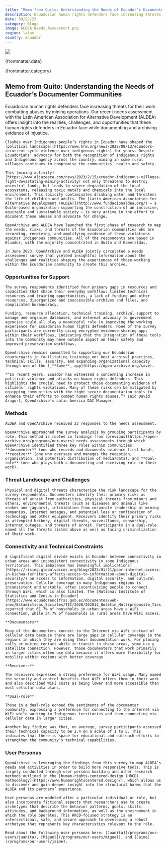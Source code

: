 ```yaml
---
title: "Memo from Quito: Understanding the Needs of Ecuador’s Documenter Communities"
description: Ecuadorian human rights defenders face increasing threats for their work combatting abuses by mining operations. Our recent needs assessment with the Latin American Association for Alternative Development (ALDEA) offers insight into the realities, challenges, and opportunities that these human rights defenders in Ecuador face while documenting and archiving evidence of injustice.
date: 08/22/23
category: Blogs
image: ALDEA_Needs_Assessment.png
region: latam
country: ecuador
---
```



<ArticleHeaderSection>

![](ALDEA_Needs_Assessment.png)

{frontmatter.date}

{frontmatter.category}

## Memo from Quito: Understanding the Needs of Ecuador’s Documenter Communities

Ecuadorian human rights defenders face increasing threats for their work combatting abuses by mining operations. Our recent needs assessment with the Latin American Association for Alternative Development (ALDEA) offers insight into the realities, challenges, and opportunities that these human rights defenders in Ecuador face while documenting and archiving evidence of injustice.

</ArticleHeaderSection>
<ContentSection>

    Clashes over Indigenous people’s rights in Ecuador have shaped the [political landscape](https://www.hrw.org/news/2022/08/13/ecuadors-recurrent-cycle-violence-over-indigenous-rights) for years. Despite Ecuadorians’ advocacy for both the recognition of Indigenous rights and Indigenous agency across the country, mining in some rural villages continues to compromise the communities’ health and safety. 

    This [mining activity](https://www.aljazeera.com/news/2023/2/15/ecuador-indigenous-villages-fight-devastating-mining-activity) not only threatens to destroy ancestral lands, but leads to severe degradation of the local ecosystems, releasing toxic metals and chemicals into the local environment. This toxicity contaminates drinking water and threatens the life of children and adults. The [Latin American Association for Alternative Development (ALDEA)](http://www.fundacionaldea.org/) – a Quito-based organization supporting the construction of an inclusive, equitable and sustainable society – is very active in the effort to document these abuses and advocate for change.  

    OpenArchive and ALDEA have launched the first phase of research to map the needs, risks, and threats of the Ecuadorian communities who are recording, receiving, and amplifying evidence of these violations against Indigenous communities. All of the respondents are based in Ecuador, with the majority concentrated in Quito and Esmeraldas.  
    
    In June 2023, OpenArchive and ALDEA jointly circulated a needs assessment survey that yielded insightful information about the challenges and realities shaping the experiences of those working within the Ecuadorian community to create this archive.

### Opportunities for Support

    The survey respondents identified four primary gaps in resources and capacities that shape their everyday workflow: limited technical resources and training opportunities, a lack of funding and other resources, disorganized and inaccessible archives and files, and complicated bureaucracy. 

    Funding, resource allocation, technical training, archival support to manage and organize databases, and external advocacy to government agencies could all play a meaningful role in improving the working experience for Ecuadorian human rights defenders. None of the survey participants are currently using encrypted evidence-sharing apps within their workflows, indicating that the integration of these tools into the community may have notable impact on their safety and improved preservation workflows. 
    
    OpenArchive remains committed to supporting our Ecuadorian counterparts in facilitating trainings on: best archival practices, technical skills, security, and expanding organizational capacity through use of the [_**Save**_ app](https://open-archive.org/save). 

    *“In recent years, Ecuador has witnessed a concerning increase in political violence and attacks on human rights defenders. This highlights the crucial need to protect those documenting evidence of citizens' rights violations. Many of these risks can be mitigated by equipping communities with the right secure documentation tools to enhance their efforts to combat human rights abuses.”* said David Aragort, OpenArchive’s Latin America DAC Manager.

### Methods

    ALDEA and OpenArchive received 23 responses to the needs assessment. 

    OpenArchive approached the survey analysis by grouping participants by role. This method is rooted in findings from [previous](https://open-archive.org/programs/our-users) needs assessments through which OpenArchive identified three key roles within communities: **documenter** (one who records and documents evidence first-hand), **receiver** (one who oversees and manages the reception, organization, and potential distribution of media/data), and **dual-role** (one who plays both a documenting and receiving role in their work). 

### Threat Landscape and Challenges

    Physical and digital threats characterize the risk landscape for the survey respondents. Documenters identify their primary risks as threats of arrest from authorities, physical threats from miners and others, environmental threats (such as diseases and animals like snakes and jaguars), intimidation from corporate leadership at mining companies, Internet outages, and potential loss or confiscation of technology and other equipment. Receivers identify their primary risks as attempted bribery, digital threats, surveillance, censorship, Internet outages, and threats of arrest. Participants in a dual-role named all the threats listed above as well as facing criminalization of their work. 

### Connectivity and Technical Constraints

    A significant digital divide exists in Ecuador between connectivity in urban areas and inconsistent connectivity in some Indigenous territories. This imbalance has [meaningful implications](https://rising.globalvoices.org/blog/2023/01/21/poor-internet-access-in-kichwa-territory-affects-access-to-information-about-digital-security/) on access to information, digital security, and cultural preservation. Cellular coverage in many Indigenous regions is inconsistent and unstable, often incentivizing people to connect through WiFi, which is also limited. The [National Institute of Statistics and Census in Ecuador](https://www.ecuadorencifras.gob.ec/documentos/web-inec/Estadisticas_Sociales/TIC/2020/202012_Boletin_Multiproposito_Tics.pdf) reported that 61.7% of households in urban areas have a WiFi connection, while 34.7% of households in rural areas have WiFi access. 

    **Documenters**

    Many of the documenters connect to the Internet via WiFi instead of cellular data because there are large gaps in cellular coverage in the regions in which they are doing their documentation work. For placing calls or making contact while in transit in these areas, some use a satellite connection. However, those documenters that work primarily in larger cities often use data because it offers more flexibility for mobility within regions with better coverage.  

    **Receivers**

    The receivers expressed a strong preference for WiFi usage. Many named the security and control benefits that WiFi offers them in their work and also described WiFi costs as being lower and more accessible than most cellular data plans. 

    **Dual-role**

    Those in a dual-role echoed the sentiments of the documenter community, expressing a preference for connecting to the Internet via WiFi while working in Indigenous territories and then connecting via cellular data in larger cities. 

    Another key finding was that, on average, survey participants assessed their technical capacity to be 2.4 on a scale of 1 to 5. This indicates that there is space for educational and outreach efforts to strengthen the community’s technical capabilities.

### User Personas

    OpenArchive is leveraging the findings from this survey to map ALDEA’s needs and activities in order to build more responsive tools. This is largely conducted through user persona building and other research methods outlined in the [human-rights-centered-design (HRCD) methodology](https://www.humanrightscentered.design/), which allows us to discover and gain deeper insight into the structural harms that the ALDEA and its partners’ experience.

    User personas are modeled after a particular individual or role, but also incorporate fictional aspects that researchers use to create archetypes that describe the behavior patterns, goals, skills, attitudes, and background information, as well as the environment in which the role operates. This HRCD-focused strategy is an intersectional, safe, and secure approach to developing a robust archetype that represents key characteristics relevant to the role.

    Read about the following user personas here: [Juanita](/programs/our-users/juanita), [Miguel](/programs/our-users/miguel), and [Jaime](/programs/our-users/jaime).  

</ContentSection>
